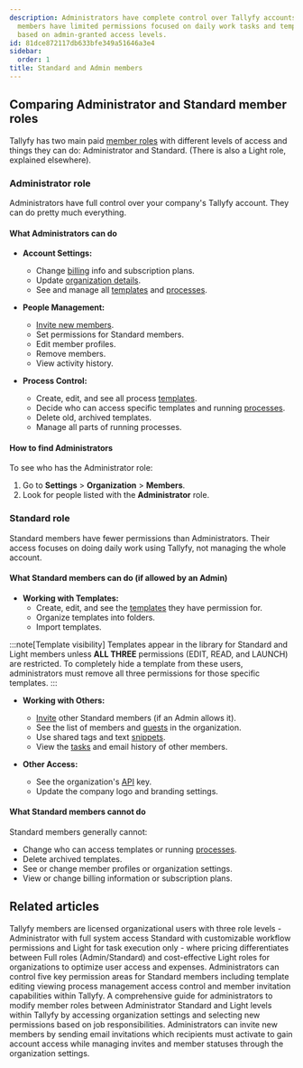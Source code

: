 ```yaml
---
description: Administrators have complete control over Tallyfy accounts while Standard
  members have limited permissions focused on daily work tasks and template management
  based on admin-granted access levels.
id: 81dce872117db633bfe349a51646a3e4
sidebar:
  order: 1
title: Standard and Admin members
---
```


## Comparing Administrator and Standard member roles

Tallyfy has two main paid [member roles](/products/pro/documenting/members/) with different levels of access and things they can do: Administrator and Standard. (There is also a Light role, explained elsewhere).

### Administrator role

Administrators have full control over your company's Tallyfy account. They can do pretty much everything.

#### What Administrators can do
- **Account Settings:**
  - Change [billing](/products/pro/settings/billing/) info and subscription plans.
  - Update [organization details](/products/pro/settings/org-settings/how-can-i-update-my-organization-details/).
  - See and manage all [templates](/products/pro/documenting/templates/) and [processes](/products/pro/tracking-and-tasks/processes/).

- **People Management:**
  - [Invite new members](/products/pro/documenting/members/how-to-invite-and-activate-members-on-tallyfy/).
  - Set permissions for Standard members.
  - Edit member profiles.
  - Remove members.
  - View activity history.

- **Process Control:**
  - Create, edit, and see all process [templates](/products/pro/documenting/templates/).
  - Decide who can access specific templates and running [processes](/products/pro/tracking-and-tasks/processes/).
  - Delete old, archived templates.
  - Manage all parts of running processes.

#### How to find Administrators
To see who has the Administrator role:
1. Go to **Settings** > **Organization** > **Members**.
2. Look for people listed with the **Administrator** role.

### Standard role

Standard members have fewer permissions than Administrators. Their access focuses on doing daily work using Tallyfy, not managing the whole account.

#### What Standard members can do (if allowed by an Admin)
- **Working with Templates:**
  - Create, edit, and see the [templates](/products/pro/documenting/templates/) they have permission for.
  - Organize templates into folders.
  - Import templates.

:::note[Template visibility]
Templates appear in the library for Standard and Light members unless **ALL THREE** permissions (EDIT, READ, and LAUNCH) are restricted. To completely hide a template from these users, administrators must remove all three permissions for those specific templates.
:::

- **Working with Others:**
  - [Invite](/products/pro/documenting/members/how-to-invite-and-activate-members-on-tallyfy/) other Standard members (if an Admin allows it).
  - See the list of members and [guests](/products/pro/documenting/guests/) in the organization.
  - Use shared tags and text [snippets](/products/pro/documenting/templates/snippets/).
  - View the [tasks](/products/pro/tracking-and-tasks/tasks/) and email history of other members.

- **Other Access:**
  - See the organization's [API](/products/pro/integrations/open-api/) key.
  - Update the company logo and branding settings.

#### What Standard members cannot do
Standard members generally cannot:
- Change who can access templates or running [processes](/products/pro/tracking-and-tasks/processes/).
- Delete archived templates.
- See or change member profiles or organization settings.
- View or change billing information or subscription plans.


## Related articles
<CardGrid>
<LinkTitleCard header="<b>Documenting > Members</b>" href="/products/pro/documenting/members/" > Tallyfy members are licensed organizational users with three role levels - Administrator with full system access Standard with customizable workflow permissions and Light for task execution only - where pricing differentiates between Full roles (Admin/Standard) and cost-effective Light roles for organizations to optimize user access and expenses. </LinkTitleCard>
<LinkTitleCard header="<b>Members > Manage member permissions</b>" href="/products/pro/documenting/members/how-do-i-manage-member-permissions-in-tallyfy/" > Administrators can control five key permission areas for Standard members including template editing viewing process management access control and member invitation capabilities within Tallyfy. </LinkTitleCard>
<LinkTitleCard header="<b>Members > Change the role of a member</b>" href="/products/pro/documenting/members/how-can-i-change-a-members-role-in-tallyfy/" > A comprehensive guide for administrators to modify member roles between Administrator Standard and Light levels within Tallyfy by accessing organization settings and selecting new permissions based on job responsibilities. </LinkTitleCard>
<LinkTitleCard header="<b>Members > Invite and activate members</b>" href="/products/pro/documenting/members/how-to-invite-and-activate-members-on-tallyfy/" > Administrators can invite new members by sending email invitations which recipients must activate to gain account access while managing invites and member statuses through the organization settings. </LinkTitleCard>
</CardGrid>